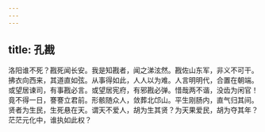 ```yaml
---
---
---
```

title: 孔戡
---



洛阳谁不死？戡死闻长安。我是知戡者，闻之涕泫然。戡佐山东军，非义不可干。拂衣向西来，其道直如弦。从事得如此，人人以为难。人言明明代，合置在朝端。或望居谏司，有事戡必言。或望居宪府，有邪戡必弹。惜哉两不谐，没齿为闲官！竟不得一日，謇謇立君前。形骸随众人，敛葬北邙山。平生刚肠内，直气归其间。贤者为生民，生死悬在天。谓天不爱人，胡为生其贤？为天果爱民，胡为夺其年？茫茫元化中，谁执如此权？